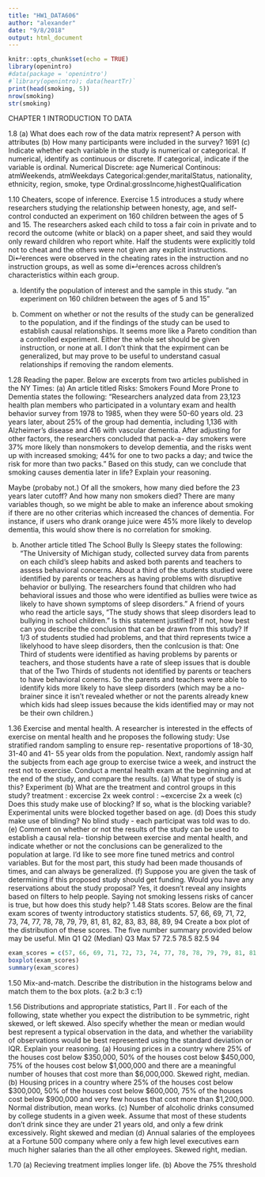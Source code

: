 ```yaml
---
title: "HW1_DATA606"
author: "alexander"
date: "9/8/2018"
output: html_document
---
```


```r
knitr::opts_chunk$set(echo = TRUE)
library(openintro)
#data(package = 'openintro')
#`library(openintro); data(heartTr)`
print(head(smoking, 5))
nrow(smoking)
str(smoking)

```

CHAPTER 1 INTRODUCTION TO DATA

1.8
(a) What does each row of the data matrix represent? A person with attributes
(b) How many participants were included in the survey?
1691
(c) Indicate whether each variable in the study is numerical or categorical. If numerical, identify as continuous or discrete. If categorical, indicate if the variable is ordinal.
Numerical Discrete: age
Numerical Continous: atmWeekends, atmWeekdays
Categorical:gender,maritalStatus, nationality, ethnicity, region, smoke, type
Ordinal:grossIncome,highestQualification

1.10
Cheaters, scope of inference. Exercise 1.5 introduces a study where researchers studying the relationship between honesty, age, and self-control conducted an experiment on 160 children between the ages of 5 and 15. The researchers asked each child to toss a fair coin in private and to record the outcome (white or black) on a paper sheet, and said they would only reward children who report white. Half the students were explicitly told not to cheat and the others were not given any explicit instructions. Di↵erences were observed in the cheating rates in the instruction and no instruction groups, as well as some di↵erences across children’s characteristics within each group.

(a) Identify the population of interest and the sample in this study.
"an experiment on 160 children between the ages of 5 and 15"

(b) Comment on whether or not the results of the study can be generalized to the population, and if the findings of the study can be used to establish causal relationships.
It seems more like a Pareto condition than a controlled experiment.
Either the whole set should be given instruction, or none at all.  I don't think that the expirment can be generalized, but may prove to be useful to understand casual relationships if removing the random elements.

1.28
Reading the paper. Below are excerpts from two articles published in the NY Times:
(a) An article titled Risks: Smokers Found More Prone to Dementia states the following:
“Researchers analyzed data from 23,123 health plan members who participated in a voluntary exam and health behavior survey from 1978 to 1985, when they were 50-60 years old. 23 years later, about 25% of the group had dementia, including 1,136 with Alzheimer’s disease and 416 with vascular dementia. After adjusting for other factors, the researchers concluded that pack-a- day smokers were 37% more likely than nonsmokers to develop dementia, and the risks went up with increased smoking; 44% for one to two packs a day; and twice the risk for more than two packs.”
Based on this study, can we conclude that smoking causes dementia later in life? Explain your reasoning.

Maybe (probaby not.)  Of all the smokers, how many died before the 23 years later cutoff?  And how many non smokers died?  There are many variables though, so we might be able to make an inference about smoking if there are no other criterias which increased the chances of dementia.  For instance, if users who drank orange juice were 45% more likely to develop dementia, this would show there is no correlation for smoking.


(b) Another article titled The School Bully Is Sleepy states the following:
“The University of Michigan study, collected survey data from parents on each child’s sleep habits and asked both parents and teachers to assess behavioral concerns. About a third of the students studied were identified by parents or teachers as having problems with disruptive behavior or bullying. The researchers found that children who had behavioral issues and those who were identified as bullies were twice as likely to have shown symptoms of sleep disorders.”
A friend of yours who read the article says, “The study shows that sleep disorders lead to bullying in school children.” Is this statement justified? If not, how best can you describe the conclusion that can be drawn from this study?
If 1/3 of students studied had problems, and that third represents twice a likelyhood to have sleep disorders,
then the conlcusion is that:
One Third of students were identified as having problems by parents or teachers, and those students have a rate of sleep issues that is double that of the Two Thirds of students not identified by parents or teachers to have behavioral conerns.
So the parents and teachers were able to identify kids more likely to have sleep disorders (which may be a no-brainer since it isn't revealed whether or not the parents already knew which kids had sleep issues because the kids identified may or may not be their own children.)


1.36
Exercise and mental health. A researcher is interested in the effects of exercise on mental health and he proposes the following study: Use stratified random sampling to ensure rep- resentative proportions of 18-30, 31-40 and 41- 55 year olds from the population. Next, randomly assign half the subjects from each age group to exercise twice a week, and instruct the rest not to exercise. Conduct a mental health exam at the beginning and at the end of the study, and compare the results.
(a) What type of study is this? 
Experiment
(b) What are the treatment and control groups in this study?
treatment : excercise 2x week
control : ~excercise 2x a week
(c) Does this study make use of blocking? If so, what is the blocking variable?
Experimental units were blocked together based on age.
(d) Does this study make use of blinding?
No blind study - each participat was told was to do.
(e) Comment on whether or not the results of the study can be used to establish a causal rela- tionship between exercise and mental health, and indicate whether or not the conclusions can be generalized to the population at large.
I'd like to see more fine tuned metrics and control variables.  But for the most part, this study had been made thousands of times, and can always be generalized.
(f) Suppose you are given the task of determining if this proposed study should get funding. Would you have any reservations about the study proposal?  Yes, it doesn't reveal any insights based on filters to help people.  Saying not smoking lessens risks of cancer is true, but how does this study help?
1.48
Stats scores. Below are the final exam scores of twenty introductory statistics students. 57, 66, 69, 71, 72, 73, 74, 77, 78, 78, 79, 79, 81, 81, 82, 83, 83, 88, 89, 94
Create a box plot of the distribution of these scores. The five number summary provided below may be useful.
Min Q1 Q2 (Median) Q3 Max
 57 72.5 78.5 82.5 94
```r
exam_scores = c(57, 66, 69, 71, 72, 73, 74, 77, 78, 78, 79, 79, 81, 81, 82, 83, 83, 88, 89, 94)
boxplot(exam_scores)
summary(exam_scores)
```
1.50 
Mix-and-match. Describe the distribution in the histograms below and match them to the box plots.
{a:2 b:3 c:1}

1.56
Distributions and appropriate statistics, Part II . For each of the following, state whether you expect the distribution to be symmetric, right skewed, or left skewed. Also specify whether the mean or median would best represent a typical observation in the data, and whether the variability of observations would be best represented using the standard deviation or IQR. Explain your reasoning.
(a) Housing prices in a country where 25% of the houses cost below $350,000, 50% of the houses cost below $450,000, 75% of the houses cost below $1,000,000 and there are a meaningful number of houses that cost more than $6,000,000.
Skewed right, median.
(b) Housing prices in a country where 25% of the houses cost below $300,000, 50% of the houses cost below $600,000, 75% of the houses cost below $900,000 and very few houses that cost more than $1,200,000.
Normal distribution, mean works.
(c) Number of alcoholic drinks consumed by college students in a given week. Assume that most of these students don’t drink since they are under 21 years old, and only a few drink excessively.
Right skewed and median
(d) Annual salaries of the employees at a Fortune 500 company where only a few high level
executives earn much higher salaries than the all other employees.
Skewed right, median.

1.70
(a) Recieving treatment implies longer life.
(b) Above the 75% threshold

